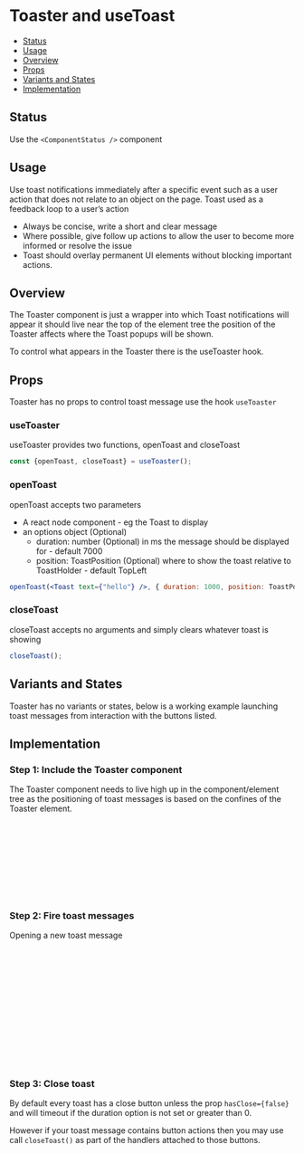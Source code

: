 
<Meta of={Toaster} />

# Toaster and useToast

- [Status](#status)
- [Usage](#usage)
- [Overview](#overview)
- [Props](#props)
- [Variants and States](#variants-and-states)
- [Implementation](#implementation)


## Status
Use the `<ComponentStatus />` component

## Usage

Use toast notifications immediately after a specific event such as a user action that does not relate to an object on the page. Toast used as a feedback loop to a user’s action

- Always be concise, write a short and clear message
- Where possible, give follow up actions to allow the user to become more informed or resolve the issue
- Toast should overlay permanent UI elements without blocking important actions.

## Overview

The Toaster component is just a wrapper into which Toast notifications will appear it should live near the top of the element tree the position of the Toaster affects where the Toast popups will be shown.

To control what appears in the Toaster there is the useToaster hook.

## Props

Toaster has no props to control toast message use the hook `useToaster`

### useToaster

useToaster provides two functions, openToast and closeToast
```jsx
const {openToast, closeToast} = useToaster();
```

### openToast

openToast accepts two parameters

- A react node component - eg the Toast to display
- an options object (Optional)
    - duration: number (Optional) in ms the message should be displayed for - default 7000
    - position: ToastPosition (Optional) where to show the toast relative to ToastHolder - default TopLeft

```jsx
openToast(<Toast text={"hello"} />, { duration: 1000, position: ToastPosition.TopLeft });
```

### closeToast

closeToast accepts no arguments and simply clears whatever toast is showing
```jsx
closeToast();
```

## Variants and States

Toaster has no variants or states, below is a working example launching toast messages from interaction with the buttons listed.

<Canvas of={Toaster.ToasterExample} />
<Controls />

## Implementation

### Step 1: Include the Toaster component

The Toaster component needs to live high up in the component/element tree as the positioning of toast messages is based on the confines of the Toaster element.

```jsx
const SomeTopLevelComponent:FC =() => {
  return (
    <div>
      <Toaster />
      <h1>Page content</h1>
      ...lots of other elements...
    </div>
  );
}
````

### Step 2: Fire toast messages

Opening a new toast message

```jsx
const SomePageOrComponent: FC = () => {
  // get the method to show new toast messages from the hook
  const { openToast } = useToaster();

  // create the toast message we want to display
  const toastMsg = <Toast text={'Ok'} status={ToastStatus.Success} />;

  const handleClick = () => {
    // call the openToast with the toastMsg
    // options are optional, duration defaults to 7000 position default to TopRight
    openToast(toastMsg, {duration: 5000, position: ToastPosition.TopCenter}:ToastOptions)
  }
  return (<button onClick={handleClick}>Toast it</button>);
};
```

### Step 3: Close toast

By default every toast has a close button unless the prop `hasClose={false}` and will timeout if the duration option is not set or greater than 0.

However if your toast message contains button actions then you may use call `closeToast()` as part of the handlers attached to those buttons.

```jsx
const SomePageOrComponent: FC = () => {
  // get the method to show new toast messages from the hook
  const { closeToast } = useToaster();

  const handleClick = () => {
    // call the closeToast function
    closeToast();
  }
  return (<button onClick={handleClick}>Close it</button>);
};
```
